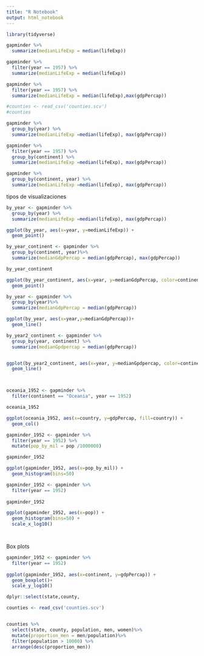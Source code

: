---
title: "R Notebook"
output: html_notebook
---


```{r}
library(tidyverse)

gapminder %>%
  summarize(medianLifeExp = median(lifeExp))

gapminder %>%
  filter(year == 1957) %>%
  summarize(medianLifeExp = median(lifeExp))

gapminder %>%
  filter(year == 1957) %>%
  summarize(medianLifeExp = median(lifeExp),max(gdpPercap))

#counties <- read_csv('counties.scv')
#counties


```

```{r}
gapminder %>%
  group_by(year) %>%
  summarize(medianLifeExp =median(lifeExp), max(gdpPercap))


```
```{r}

gapminder %>%
  filter(year == 1957) %>%
  group_by(continent) %>%
  summarize(medianLifeExp =median(lifeExp), max(gdpPercap))


```

```{r}
gapminder %>%
  group_by(continent, year) %>%
  summarize(medianLifeExp =median(lifeExp), max(gdpPercap))
```


tipos de visualizaciones

```{r}
by_year <- gapminder %>%
  group_by(year) %>%
  summarize(medianLifeExp =median(lifeExp), max(gdpPercap))

ggplot(by_year, aes(x=year, y=medianLifeExp)) +
  geom_point()

```

```{r}
by_year_continent <- gapminder %>%
  group_by(continent, year)%>%
  summarize(medianGdpPercap = median(gdpPercap), max(gdpPercap))

by_year_continent

ggplot(by_year_continent, aes(x=year, y=medianGdpPercap, color=continent))+
  geom_point()
```

```{r}
by_year <- gapminder %>%
  group_by(year)%>%
  summarize(medianGdpPercap = median(gdpPercap))

ggplot(by_year, aes(x=year,y=medianGdpPercap))+
  geom_line()


```


```{r}
by_year2_continent <- gapminder %>%
  group_by(year, continent) %>% 
  summarize(medianGpdpercap = median(gdpPercap))


ggplot(by_year2_continent, aes(x=year, y=medianGpdpercap, color=continent))+
  geom_line()




```

```{r}
oceania_1952 <- gapminder %>%
  filter(continent == "Oceania", year == 1952)

oceania_1952

ggplot(oceania_1952, aes(x=country, y=gdpPercap, fill=country)) +
  geom_col()

```
```{r}
gapminder_1952 <- gapminder %>%
  filter(year == 1952) %>%
  mutate(pop_by_mil = pop /1000000)

gapminder_1952

ggplot(gapminder_1952, aes(x=pop_by_mil)) +
  geom_histogram(bins=50)

```


```{r}
gapminder_1952 <- gapminder %>%
  filter(year == 1952) 
  
gapminder_1952

ggplot(gapminder_1952, aes(x=pop)) +
  geom_histogram(bins=50) +
  scale_x_log10()




```

Box plots
```{r}
gapminder_1952 <- gapminder %>%
  filter(year == 1952) 
  
ggplot(gapminder_1952, aes(x=continent, y=gdpPercap)) +
  geom_boxplot()+
  scale_y_log10()
```


```{r}

dplyr::select(state,county, 

counties <- read_csv('counties.scv')



```

```{r}

counties %>%
  select(state, county, population, men, women)%>%
  mutate(proportion_men = men/population)%>%
  filter(population > 10000) %>%
  arrange(desc(proportion_men))


```

